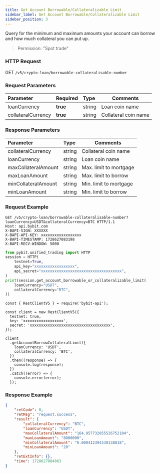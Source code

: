 ```yaml
---
title: Get Account Borrowable/Collateralizable Limit
sidebar_label: Get Account Borrowable/Collateralizable Limit
sidebar_position: 3
---
```

Query for the minimum and maximum amounts your account can borrow and how much collateral you can put up.
> Permission: "Spot trade"

### HTTP Request
GET `/v5/crypto-loan/borrowable-collateralisable-number`

### Request Parameters
| Parameter | Required | Type | Comments|
|:----- |:-------|:-----|------ |
|loanCurrency|**true**|string|Loan coin name|
|collateralCurrency|**true**|string|Collateral coin name|

### Response Parameters
| Parameter | Type | Comments|
|:----- |:-----|----- |
|collateralCurrency|string|Collateral coin name|
|loanCurrency|string |Loan coin name |
|maxCollateralAmount|string |Max. limit to mortgage|
|maxLoanAmount|string |Max. limit to borrow|
|minCollateralAmount|string |Min. limit to mortgage|
|minLoanAmount|string |Min. limit to borrow|

### Request Example

<Tabs groupId="programming-languages">
<TabItem value="http" label="HTTP">

```http
GET /v5/crypto-loan/borrowable-collateralisable-number?loanCurrency=USDT&collateralCurrency=BTC HTTP/1.1
Host: api.bybit.com
X-BAPI-SIGN: XXXXXX
X-BAPI-API-KEY: xxxxxxxxxxxxxxxxxx
X-BAPI-TIMESTAMP: 1728627083198
X-BAPI-RECV-WINDOW: 5000
```

</TabItem>
<TabItem value="python" label="Python">

```python
from pybit.unified_trading import HTTP
session = HTTP(
    testnet=True,
    api_key="xxxxxxxxxxxxxxxxxx",
    api_secret="xxxxxxxxxxxxxxxxxxxxxxxxxxxxxxxxxxxx",
)
print(session.get_account_borrowable_or_collateralizable_limit(
    loanCurrency="USDT",
    collateralCurrency="BTC",
))
```

</TabItem>

<TabItem value="Node" label="Node.js">

```n4js
const { RestClientV5 } = require('bybit-api');

const client = new RestClientV5({
  testnet: true,
  key: 'xxxxxxxxxxxxxxxxxx',
  secret: 'xxxxxxxxxxxxxxxxxxxxxxxxxxxxxxxxxxxx',
});

client
  .getAccountBorrowCollateralLimit({
    loanCurrency: 'USDT',
    collateralCurrency: 'BTC',
  })
  .then((response) => {
    console.log(response);
  })
  .catch((error) => {
    console.error(error);
  });
```

</TabItem>
</Tabs>

### Response Example

```json
{
    "retCode": 0,
    "retMsg": "request.success",
    "result": {
        "collateralCurrency": "BTC",
        "loanCurrency": "USDT",
        "maxCollateralAmount": "164.957732055526752104",
        "maxLoanAmount": "8000000",
        "minCollateralAmount": "0.000412394330138818",
        "minLoanAmount": "20"
    },
    "retExtInfo": {},
    "time": 1728627084863
}
```
